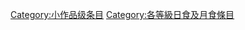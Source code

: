 {{catmore1|[[Wikipedia:日食及月食专题|Wikipedia:日食及月食专题]]}}
{{Articles by Quality|topic=日食及月食|project=日食及月食|format=toc}}
{{emptycat}}

[[Category:小作品级条目|Category:小作品级条目]]
[[Category:各等級日食及月食條目|Category:各等級日食及月食條目]]